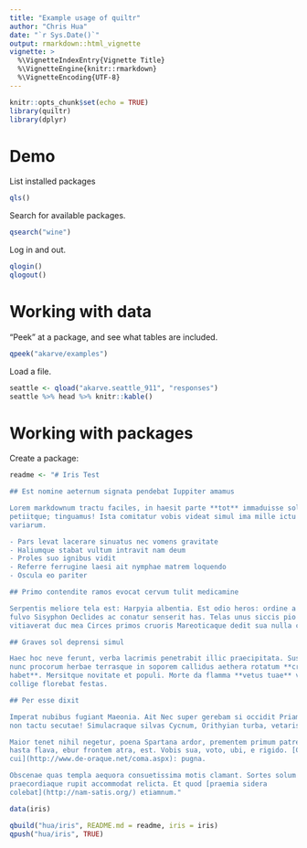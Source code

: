 ```yaml
---
title: "Example usage of quiltr"
author: "Chris Hua"
date: "`r Sys.Date()`"
output: rmarkdown::html_vignette
vignette: >
  %\VignetteIndexEntry{Vignette Title}
  %\VignetteEngine{knitr::rmarkdown}
  %\VignetteEncoding{UTF-8}
---
```


```r
knitr::opts_chunk$set(echo = TRUE)
library(quiltr)
library(dplyr)
```

# Demo

List installed packages

```r
qls()
```

Search for available packages.

```r
qsearch("wine")
```

Log in and out.

```r
qlogin()
qlogout()
```

# Working with data

"Peek" at a package, and see what tables are included.

```r
qpeek("akarve/examples")
```

Load a file. 

```r
seattle <- qload("akarve.seattle_911", "responses")
seattle %>% head %>% knitr::kable()
```

# Working with packages

Create a package:

```r
readme <- "# Iris Test

## Est nomine aeternum signata pendebat Iuppiter amamus

Lorem markdownum tractu faciles, in haesit parte **tot** immaduisse solis
petiitque; tinguamus! Ista comitatur vobis videat simul ima mille ictu infelix
variarum.

- Pars levat lacerare sinuatus nec vomens gravitate
- Haliumque stabat vultum intravit nam deum
- Proles suo ignibus vidit
- Referre ferrugine laesi ait nymphae matrem loquendo
- Oscula eo pariter

## Primo contendite ramos evocat cervum tulit medicamine

Serpentis meliore tela est: Harpyia albentia. Est odio heros: ordine a Lacinia
fulvo Sisyphon Oeclides ac conatur senserit has. Telas unus siccis pio parere
vitiaverat duc mea Circes primos cruoris Mareoticaque dedit sua nulla coniunx.

## Graves sol deprensi simul

Haec hoc neve ferunt, verba lacrimis penetrabit illic praecipitata. Sustinet dum
nunc procorum herbae terrasque in soporem callidus aethera rotatum **credensque
habet**. Mersitque novitate et populi. Morte da flamma **vetus tuae** velamenta
collige florebat festas.

## Per esse dixit

Imperat nubibus fugiant Maeonia. Ait Nec super gerebam si occidit Priami videor;
non tactu secutae! Simulacraque silvas Cycnum, Orithyian turba, vetaris.

Maior tenet nihil negetur, poena Spartana ardor, prementem primum patremque *ut*
hasta flava, ebur frontem atra, est. Vobis sua, voto, ubi, e rigido. [Cum
cui](http://www.de-oraque.net/coma.aspx): pugna.

Obscenae quas templa aequora consuetissima motis clamant. Sortes solum
praecordiaque rupit accommodat relicta. Et quod [praemia sidera
colebat](http://nam-satis.org/) etiamnum."

data(iris)
```

```r
qbuild("hua/iris", README.md = readme, iris = iris)
qpush("hua/iris", TRUE)
```

